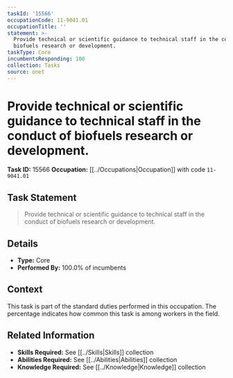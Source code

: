 ```yaml
---
taskId: '15566'
occupationCode: 11-9041.01
occupationTitle: ''
statement: >-
  Provide technical or scientific guidance to technical staff in the conduct of
  biofuels research or development.
taskType: Core
incumbentsResponding: 100
collection: Tasks
source: onet
---
```

# Provide technical or scientific guidance to technical staff in the conduct of biofuels research or development.

**Task ID:** 15566
**Occupation:** [[../Occupations|Occupation]] with code `11-9041.01`

## Task Statement

> Provide technical or scientific guidance to technical staff in the conduct of biofuels research or development.

## Details

- **Type:** Core
- **Performed By:** 100.0% of incumbents

## Context

This task is part of the standard duties performed in this occupation. The percentage indicates how common this task is among workers in the field.

## Related Information

- **Skills Required:** See [[../Skills|Skills]] collection
- **Abilities Required:** See [[../Abilities|Abilities]] collection
- **Knowledge Required:** See [[../Knowledge|Knowledge]] collection
